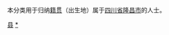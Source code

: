 {{Catnav|頁面分類|各種主題的頁面分類|依中国各省来作的分类|各地中国人|四川人|内江人}}
{{Catnav|頁面分類|人物|各國人物|中国人|各地中国人|四川人|内江人}}

本分类用于归纳[[籍贯|籍贯]]（出生地）属于[[四川省|四川省]][[隆昌市|隆昌市]]的人士。

[[Category:内江人|县]]
[[Category:隆昌市|*]]